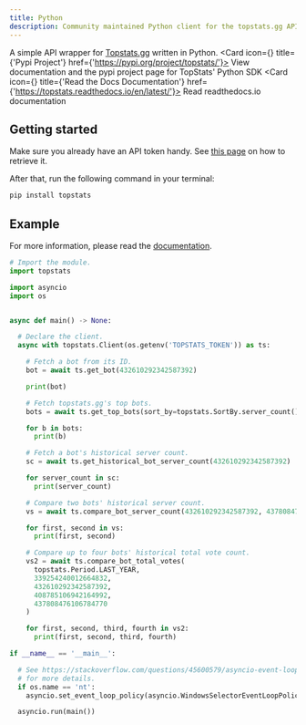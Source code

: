 ```yaml
---
title: Python
description: Community maintained Python client for the topstats.gg API.
---
```



A simple API wrapper for [Topstats.gg](https://topstats.gg) written in Python.
<Cards>
  <Card icon={<CodeIcon className="text-green-300" />} title={'Pypi Project'} href={'https://pypi.org/project/topstats/'}>
    View documentation and the pypi project page for TopStats' Python SDK
  </Card>
  <Card icon={<BookmarkIcon className="text-purple-300" />} title={'Read the Docs Documentation'} href={'https://topstats.readthedocs.io/en/latest/'}>
    Read readthedocs.io documentation
  </Card>
</Cards>

## Getting started

Make sure you already have an API token handy. See [this page](https://docs.topstats.gg/authentication/tokens) on how to retrieve it.

After that, run the following command in your terminal:

```bash
pip install topstats
```

## Example

For more information, please read the [documentation](https://topstats.readthedocs.io/en/latest/).

```py
# Import the module.
import topstats

import asyncio
import os


async def main() -> None:

  # Declare the client.
  async with topstats.Client(os.getenv('TOPSTATS_TOKEN')) as ts:

    # Fetch a bot from its ID.
    bot = await ts.get_bot(432610292342587392)

    print(bot)

    # Fetch topstats.gg's top bots.
    bots = await ts.get_top_bots(sort_by=topstats.SortBy.server_count())

    for b in bots:
      print(b)

    # Fetch a bot's historical server count.
    sc = await ts.get_historical_bot_server_count(432610292342587392)

    for server_count in sc:
      print(server_count)

    # Compare two bots' historical server count.
    vs = await ts.compare_bot_server_count(432610292342587392, 437808476106784770)

    for first, second in vs:
      print(first, second)

    # Compare up to four bots' historical total vote count.
    vs2 = await ts.compare_bot_total_votes(
      topstats.Period.LAST_YEAR,
      339254240012664832,
      432610292342587392,
      408785106942164992,
      437808476106784770
    )

    for first, second, third, fourth in vs2:
      print(first, second, third, fourth)

if __name__ == '__main__':

  # See https://stackoverflow.com/questions/45600579/asyncio-event-loop-is-closed-when-getting-loop
  # for more details.
  if os.name == 'nt':
    asyncio.set_event_loop_policy(asyncio.WindowsSelectorEventLoopPolicy())

  asyncio.run(main())
```
